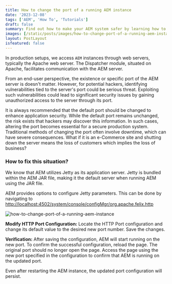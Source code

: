 ```yaml
---
title: How to change the port of a running AEM instance
date: '2023-12-08'
tags: ['AEM', 'How To', 'Tutorials']
draft: false
summary: Find out how to make your AEM system safer by learning how to switch the port it runs on. Explore AEM settings to change the port.
images: [/static/posts/images/how-to-change-port-of-a-running-aem-instance.png]
layout: PostLayout
isfeatured: false
---
```


In production setups, we access `AEM` instances through web servers, typically the Apache web server. The Dispatcher module, situated on Apache, facilitates communication with the AEM server.

From an end-user perspective, the existence or specific port of the AEM server is doesn't matter. However, for potential hackers, identifying vulnerabilities tied to the server's port could be serious threat. Exploiting such vulnerabilities could lead to significant security issues by gaining unauthorized access to the server through its port.

It is always recommended that the default port should be changed to enhance application security. While the default port remains unchanged, the risk exists that hackers may discover this information. In such cases, altering the port becomes essential for a secure production system. Traditional methods of changing the port often involve downtime, which can have severe consequences. What if it is an e-Commerce site and shutting down the server means the loss of customers which implies the loss of business?

### How to fix this situation?

We know that AEM utilizes Jetty as its application server. Jetty is bundled within the AEM JAR file, making it the default server when running AEM using the JAR file.

AEM provides options to configure Jetty parameters. This can be done by navigating to [http://localhost:4502/system/console/configMgr/org.apache.felix.http](http://localhost:4502/system/console/configMgr/org.apache.felix.http)

![how-to-change-port-of-a-running-aem-instance](/static/posts/images/how-to-change-port-of-a-running-aem-instance.png)

**Modify HTTP Port Configuration:** Locate the HTTP Port configuration and change its default value to the desired new port number. Save the changes.

**Verification:** After saving the configuration, AEM will start running on the new port. To confirm the successful configuration, reload the page. The original port should no longer open the page. Access the page using the new port specified in the configuration to confirm that AEM is running on the updated port.

Even after restarting the AEM instance, the updated port configuration will persist.
